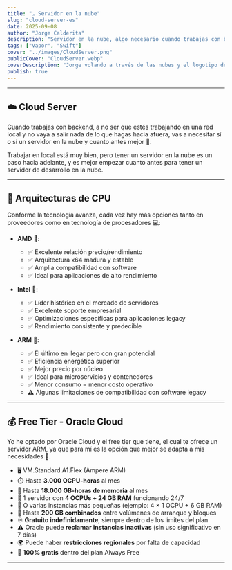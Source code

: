```yaml
---
title: "☁️ Servidor en la nube"
slug: "cloud-server-es"
date: 2025-09-08
author: "Jorge Calderita"
description: "Servidor en la nube, algo necesario cuando trabajas con backend. Descubre las mejores opciones gratuitas y por qué necesitas uno."
tags: ["Vapor", "Swift"]
cover: "../images/CloudServer.png"
publicCover: "CloudServer.webp"
coverDescription: "Jorge volando a través de las nubes y el logotipo de Swift volando al lado, en el bocadillo pone Cloud Server"
publish: true
---
```

---

## ☁️ Cloud Server

Cuando trabajas con backend, a no ser que estés trabajando en una red local y no vaya a salir nada de lo que hagas hacia afuera, vas a necesitar sí o sí un servidor en la nube y cuanto antes mejor 🚀. 

Trabajar en local está muy bien, pero tener un servidor en la nube es un paso hacia adelante, y es mejor empezar cuanto antes para tener un servidor de desarrollo en la nube.

---

## 🔧 Arquitecturas de CPU

Conforme la tecnología avanza, cada vez hay más opciones tanto en proveedores como en tecnología de procesadores 💻:

* **AMD** 🔴: 
  - ✅ Excelente relación precio/rendimiento
  - ✅ Arquitectura x64 madura y estable
  - ✅ Amplia compatibilidad con software
  - ✅ Ideal para aplicaciones de alto rendimiento

* **Intel** 🔵: 
  - ✅ Líder histórico en el mercado de servidores
  - ✅ Excelente soporte empresarial
  - ✅ Optimizaciones específicas para aplicaciones legacy
  - ✅ Rendimiento consistente y predecible

* **ARM** 🍃: 
  - ✅ El último en llegar pero con gran potencial
  - ✅ Eficiencia energética superior
  - ✅ Mejor precio por núcleo
  - ✅ Ideal para microservicios y contenedores
  - ✅ Menor consumo = menor costo operativo
  - ⚠️ Algunas limitaciones de compatibilidad con software legacy

---

## 💰 Free Tier - Oracle Cloud

Yo he optado por Oracle Cloud y el free tier que tiene, el cual te ofrece un servidor ARM, ya que para mí es la opción que mejor se adapta a mis necesidades 🎯.

* 🖥️ VM.Standard.A1.Flex (Ampere ARM)
* ⏱️ Hasta **3.000 OCPU-horas** al mes
* 🧠 Hasta **18.000 GB-horas de memoria** al mes
* 🚀 1 servidor con **4 OCPUs + 24 GB RAM** funcionando 24/7
* 🔄 O varias instancias más pequeñas (ejemplo: 4 × 1 OCPU + 6 GB RAM)
* 💾 Hasta **200 GB combinados** entre volúmenes de arranque y bloques
* ♾️ **Gratuito indefinidamente**, siempre dentro de los límites del plan
* ⚠️ Oracle puede **reclamar instancias inactivas** (sin uso significativo en 7 días)
* 🌍 Puede haber **restricciones regionales** por falta de capacidad
* 💸 **100% gratis** dentro del plan Always Free

---